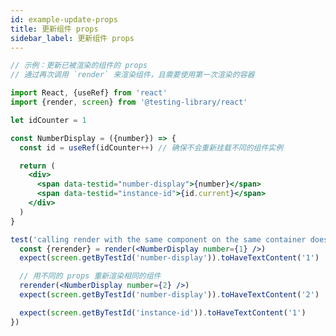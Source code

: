 ```yaml
---
id: example-update-props
title: 更新组件 props
sidebar_label: 更新组件 props
---
```


```jsx
// 示例：更新已被渲染的组件的 props
// 通过再次调用 `render` 来渲染组件，且需要使用第一次渲染的容器

import React, {useRef} from 'react'
import {render, screen} from '@testing-library/react'

let idCounter = 1

const NumberDisplay = ({number}) => {
  const id = useRef(idCounter++) // 确保不会重新挂载不同的组件实例

  return (
    <div>
      <span data-testid="number-display">{number}</span>
      <span data-testid="instance-id">{id.current}</span>
    </div>
  )
}

test('calling render with the same component on the same container does not remount', () => {
  const {rerender} = render(<NumberDisplay number={1} />)
  expect(screen.getByTestId('number-display')).toHaveTextContent('1')

  // 用不同的 props 重新渲染相同的组件
  rerender(<NumberDisplay number={2} />)
  expect(screen.getByTestId('number-display')).toHaveTextContent('2')

  expect(screen.getByTestId('instance-id')).toHaveTextContent('1')
})
```
